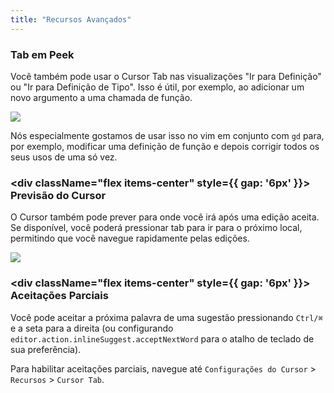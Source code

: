 ```yaml
---
title: "Recursos Avançados"
---
```


### Tab em Peek

Você também pode usar o Cursor Tab nas visualizações "Ir para Definição" ou "Ir para Definição de Tipo". Isso é útil, por exemplo, ao adicionar um novo argumento a uma chamada de função.

<Frame>
  <img src="/images/cpp/cpp-in-peek.png" />
</Frame>

Nós especialmente gostamos de usar isso no vim em conjunto com `gd` para, por exemplo, modificar uma definição de função e depois corrigir todos os seus usos de uma só vez.

### <div className="flex items-center" style={{ gap: '6px' }}> <span className="cursor-pointer my-0">Previsão do Cursor</span></div>

O Cursor também pode prever para onde você irá após uma edição aceita.
Se disponível, você poderá pressionar tab para ir para o próximo local, permitindo que você navegue rapidamente pelas edições.

<Frame caption="O Cursor previu o próximo local e sugeriu uma edição lá.">
  <img src="/images/cpp/cp.png" />
</Frame>

### <div className="flex items-center" style={{ gap: '6px' }}> <span className="cursor-pointer my-0">Aceitações Parciais</span></div>

Você pode aceitar a próxima palavra de uma sugestão pressionando `Ctrl/⌘` e a seta para a direita (ou configurando `editor.action.inlineSuggest.acceptNextWord` para o atalho de teclado de sua preferência).

Para habilitar aceitações parciais, navegue até `Configurações do Cursor` > `Recursos` > `Cursor Tab`.
